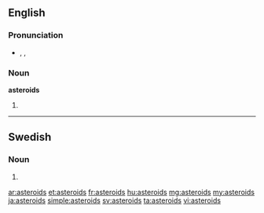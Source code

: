 ==English==

===Pronunciation===
* {{enPR|ăs'tə-roidz"}}, {{IPA|/ˈæstəˌroɪdz/}}, {{X-SAMPA|/"{st@%roIdz/}}

===Noun===
'''asteroids'''

# {{plural of|asteroid}}

----

==Swedish==

===Noun===
{{head|sv|noun form}}

# {{sv-noun-form-indef-gen|asteroid}}

[[ar:asteroids]]
[[et:asteroids]]
[[fr:asteroids]]
[[hu:asteroids]]
[[mg:asteroids]]
[[my:asteroids]]
[[ja:asteroids]]
[[simple:asteroids]]
[[sv:asteroids]]
[[ta:asteroids]]
[[vi:asteroids]]